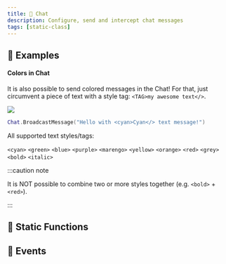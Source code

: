 ```yaml
---
title: 💬 Chat
description: Configure, send and intercept chat messages
tags: [static-class]
---
```


<HeaderDeclaration type="StaticClass" name="Chat" is_static />


## 🎒 Examples

<ExamplesDeclaration type="StaticClass" name="Chat" />

#### Colors in Chat

It is also possible to send colored messages in the Chat! For that, just circumvent a piece of text with a style tag: `<TAG>my awesome text</>`.

![](/img/docs/tutorials/chat-colors.webp)



```lua title="Server/Index.lua"
Chat.BroadcastMessage("Hello with <cyan>Cyan</> text message!")
```


All supported text styles/tags:

`<cyan>` `<green>` `<blue>` `<purple>` `<marengo>` `<yellow>` `<orange>` `<red>` `<grey>` `<bold>` `<italic>`

:::caution note

It is NOT possible to combine two or more styles together (e.g. `<bold>` + `<red>`).

:::


## 🗿 Static Functions

<StaticFunctionsDeclaration type="StaticClass" name="Chat" />


## 🚀 Events

<EventsDeclaration type="StaticClass" name="Chat" />